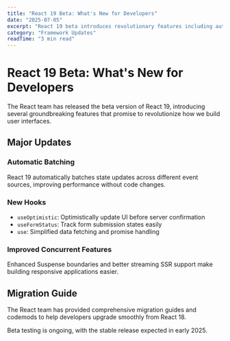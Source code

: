 ```yaml
---
title: "React 19 Beta: What's New for Developers"
date: "2025-07-05"
excerpt: "React 19 beta introduces revolutionary features including automatic batching, improved concurrent features, and new hooks for better developer experience."
category: "Framework Updates"
readTime: "3 min read"
---
```


# React 19 Beta: What's New for Developers

The React team has released the beta version of React 19, introducing several groundbreaking features that promise to revolutionize how we build user interfaces.

## Major Updates

### Automatic Batching

React 19 automatically batches state updates across different event sources, improving performance without code changes.

### New Hooks

- `useOptimistic`: Optimistically update UI before server confirmation
- `useFormStatus`: Track form submission states easily
- `use`: Simplified data fetching and promise handling

### Improved Concurrent Features

Enhanced Suspense boundaries and better streaming SSR support make building responsive applications easier.

## Migration Guide

The React team has provided comprehensive migration guides and codemods to help developers upgrade smoothly from React 18.

Beta testing is ongoing, with the stable release expected in early 2025.
